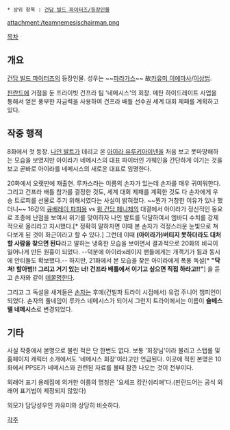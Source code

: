  * 상위 항목 : [[건담 빌드 파이터즈/등장인물]]
attachment:/teamnemesischairman.png 

[[목차]]

== 개요 ==
{{{+1 ヨセフ・カンカーンシュルヤ(Josef Kankaansyrjä)}}}

[[건담 빌드 파이터즈]]의 등장인물. 성우는 ~~[[파라가스]]~~ 故[[카유미 이에마사]]/[[이상범]]. 

[[핀란드]]에 거점을 둔 프라이빗 건프라 팀 '네메시스'의 회장. 메탄 하이드레이트 사업을 통해서 얻은 풍부한 자금력을 사용하여 건프라 배틀 선수권 세계 대회 제패를 계획하고 있다. 

== 작중 행적 ==
8화에서 첫 등장. [[나인 발트]]가 데리고 온 [[아이라 유루키아이넨]]을 처음 보고 못마땅해하는 모습을 보였지만 아이라가 네메시스의 대표 파이터인 가웨인을 간단하게 이기는 것을 보고 곧바로 아이라를 네메시스의 새로운 대표로 임명한다.

20화에서 오랫만에 재출현. 루카스라는 이름의 손자가 있는데 손자를 매우 귀여워한다. 그리고 건프라 배틀 참가를 결정한 것도, 세계 대회 제패를 계획한 것도 다 손자에게 우승 트로피를 선물로 주기 위해서였다는 사실이 밝혀졌다. ~~뭔가 거창한 이유가 있나 했더니~~ 16강의 [[큐베레이 파피용]] vs [[윙 건담 페니체]]의 대결에서 아이라가 정신적인 동요로 조종에 난점을 보여서 위기를 맞이하자 나인 발트를 닥달하여서 엠바디 수치를 강제적으로 올리라고 지시했다.[* 정확히 말하자면 이때 본 손자가 걱정스러운 눈빛으로 쳐다보게 된 것이 화근이라고 할 수 있다.] 그런데 이때 '''(아이라가)버티지 못하더라도 대처할 사람을 찾으면 된다'''라고 말하는 냉혹한 모습을 보이면서 결과적으로 20화의 비극이 일어나게 만든 원흉이 되었다. --덕분에 아이라x레이지 팬들에게는 개객기가 됨과 동시에 안티들도 확보했다.-- 하지만, 21화에서 본 모습을 찾은 아이라에게 폭풍 독설[* '''"닥쳐! 할아범!! 그리고 거기 있는 너! 건프라 배틀에서 이기고 싶으면 직접 하라고!!"'''] 을 듣고 손자와 같이 [[데꿀멍]]한다.

그리고 그 독설을 새겨들은 [[루카스 네메시스|손자]]는 후에(건빌파 트라이 시점에서) 유럽 주니어 챔피언이 되었다. 손자의 풀네임이 루카스 네메시스가 되어서 그런지 트라이에서는 이름이 '''슐베스텔 네메시스'''로 변경되었다.

== 기타 ==
사실 작중에서 본명으로 불린 적은 단 한번도 없다. 보통 '회장님'이라 불리고 스탭롤 및 홈페이지 캐릭터 소개에서도 '네메시스 회장'이라고만 언급된다. 이곳에 적힌 본명은 10화에서 PPSE가 네메시스와 관련된 자료를 볼때 잠깐 나오는 것이 전부이다.

외래어 표기 용례집에 의거한 이름의 명칭은 '요세프 캉칸쉬리애'다.(핀란드어는 공식 외래어 표기법이 제정되지 않았다)

외모가 담당성우인 카유미와 상당히 비슷하다.

[[각주]]
